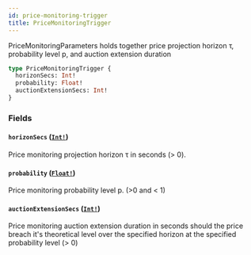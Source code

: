 ```yaml
---
id: price-monitoring-trigger
title: PriceMonitoringTrigger
---
```


PriceMonitoringParameters holds together price projection horizon τ, probability level p, and auction extension duration

```graphql
type PriceMonitoringTrigger {
  horizonSecs: Int!
  probability: Float!
  auctionExtensionSecs: Int!
}
```

### Fields

#### `horizonSecs` ([`Int!`](/docs/graphql/scalars/int))

Price monitoring projection horizon τ in seconds (> 0).

#### `probability` ([`Float!`](/docs/graphql/scalars/float))

Price monitoring probability level p. (>0 and < 1)

#### `auctionExtensionSecs` ([`Int!`](/docs/graphql/scalars/int))

Price monitoring auction extension duration in seconds should the price
breach it's theoretical level over the specified horizon at the specified
probability level (> 0)
